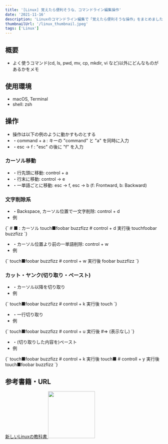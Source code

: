 ```yaml
---
title: '[Linux] 覚えたら便利そうな、コマンドライン編集操作'
date: '2021-11-16'
description: 'Linuxのコマンドライン編集で「覚えたら便利そうな操作」をまとめました。まずはカーソル移動の連打から卒業したい...'
thumbnailUrl: '/linux_thumbnail.jpeg'
tags: ['Linux']
---
```


## 概要
- よく使うコマンド(cd, ls, pwd, mv, cp, mkdir, vi など)以外にどんなものがあるかをメモ

## 使用環境

- macOS, Terminal
- shell: zsh

## 操作

- 操作は以下の例のように動かすものとする
- ・command + a : キーの "command" と "a" を同時に入力
- ・esc -> f : "esc" の後に "f" を入力

### カーソル移動

- ・行先頭に移動: control + a
- ・行末に移動: control -> e
- ・一単語ごとに移動: esc -> f, esc -> b (f: Frontward, b: Backward)

### 文字削除系

- ・Backspace, カーソル位置で一文字削除: control + d
- 例

<SyntaxHighlighter language="shellscript">
  {`
    # ■ : カーソル
    touch■foobar buzzfizz
    # control + d 実行後
    touchfoobar buzzfizz
  `}
</SyntaxHighlighter>

- ・カーソル位置より前の一単語削除: control + w
- 例

<SyntaxHighlighter language="shellscript">
  {`
    touch■foobar buzzfizz
    # control + w 実行後
    foobar buzzfizz
  `}
</SyntaxHighlighter>

### カット・ヤンク(切り取り・ペースト)

- ・カーソル以降を切り取り
- 例

<SyntaxHighlighter language="shellscript">
  {`
    touch■foobar buzzfizz
    # control + k 実行後
    touch
  `}
</SyntaxHighlighter>

- ・一行切り取り
- 例

<SyntaxHighlighter language="shellscript">
  {`
    touch■foobar buzzfizz
    # control + u 実行後
    #=> (表示なし)
  `}
</SyntaxHighlighter>

- ・(切り取りした内容を)ペースト
- 例

<SyntaxHighlighter language="shellscript">
  {`
    touch■foobar buzzfizz
    # control + k 実行後
    touch■
    # controll + y 実行後
    touch■foobar buzzfizz
  `}
</SyntaxHighlighter>

## 参考書籍・URL
<a href="https://www.sbcr.jp/product/4797380941/">
  <u>新しいLinuxの教科書</u>
</a>
<a href="https://www.sbcr.jp/product/4797380941/"><img src="/new_linux_text.jpeg" width="150"></img></a>
